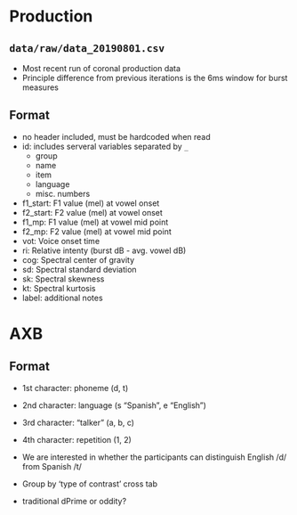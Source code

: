 # Production

## `data/raw/data_20190801.csv`

- Most recent run of coronal production data
- Principle difference from previous iterations is the 6ms window for burst
measures

## Format

- no header included, must be hardcoded when read
- id: includes serveral variables separated by `_`
  - group
  - name
  - item
  - language
  - misc. numbers
- f1_start: F1 value (mel) at vowel onset
- f2_start: F2 value (mel) at vowel onset
- f1_mp: F1 value (mel) at vowel mid point
- f2_mp: F2 value (mel) at vowel mid point
- vot: Voice onset time 
- ri: Relative intenty (burst dB - avg. vowel dB)
- cog: Spectral center of gravity
- sd: Spectral standard deviation
- sk: Spectral skewness
- kt: Spectral kurtosis
- label: additional notes



# AXB

## Format

- 1st character: phoneme (d, t)
- 2nd character: language (s “Spanish”, e “English”)
- 3rd character: “talker” (a, b, c)
- 4th character: repetition (1, 2)

- We are interested in whether the participants can distinguish English /d/ from Spanish /t/
- Group by 'type of contrast' cross tab
- traditional dPrime or oddity?

